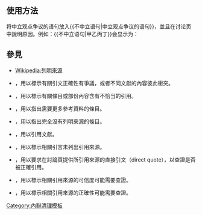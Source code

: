 == 使用方法 ==
将中立观点争议的语句放入<nowiki>{{不中立语句|中立观点争议的语句}}</nowiki>，並且在讨论页中說明原因。例如：<nowiki>{{不中立语句|甲乙丙丁}}</nowiki>会显示为：

{{不中立语句|甲乙丙丁}}

==參見==
*[[Wikipedia:列明來源]]

*{{tl|Dubious}}，用以標示有關引文正確性有爭議，或者不同文獻的內容彼此衝突。

*{{tl|Citecheck}}，用以標示有關條目或部份內容含有不恰当的引用。
*{{tl|Refimprove}}，用以指出需要更多參考資料的條目。
*{{tl|Unreferenced}}，用以指出完全沒有列明來源的條目。

*{{tl|Citation}}，用以引用文獻。

*{{tl|Citequote}}，用以標示相關引言未列出引用來源。
*{{tl|Request quote}}，用以要求在討論頁提供所引用來源的直接引文（direct quote），以查證是否被正確引用。
*{{tl|Verify credibility}}，用以標示相關引用來源的可信度可能需要查證。
*{{tl|Verify source}}，用以標示相關引用來源的正確性可能需要查證。

{{内联标签}}
<includeonly>
<!-- 本行下加入模板的分類 -->
[[Category:內聯清理模板‎]]

</includeonly>